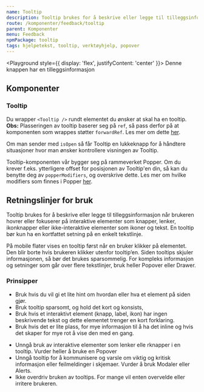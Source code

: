 ```yaml
---
name: Tooltip
description: Tooltip brukes for å beskrive eller legge til tilleggsinformasjon til brukeren ved hover eller fokus på elementer.
route: /komponenter/feedback/tooltip
parent: Komponenter
menu: Feedback
npmPackage: tooltip
tags: hjelpetekst, tooltip, verktøyhjelp, popover
---
```



<PageHeader />

<Playground style={{ display: 'flex', justifyContent: 'center' }}>
  <Tooltip content="Tooltip på toppen" placement="top">
    <PrimaryButton>
      <ValidationInfoFilledIcon inline /> Denne knappen har en tilleggsinformasjon
    </PrimaryButton>
  </Tooltip>
</Playground>

## Komponenter

### Tooltip

<ImportStatement imports="Tooltip" />
<Props of={Tooltip} />

Du wrapper `<Tooltip />` rundt elementet du ønsker at skal ha en tooltip.
**Obs:** Plasseringen av tooltip baserer seg på `ref`,
så pass derfor på at komponenten som wrappes støtter `forwardRef`. Les mer om dette [her](https://reactjs.org/docs/forwarding-refs.html).

Om man sender med `isOpen` så får Tooltip en lukkeknapp for å håndtere situasjoner hvor man ønsker kontrollere visningen av Tooltip.

Tooltip-komponenten vår bygger seg på rammeverket Popper. Om du krever f.eks. ytterligere offset for posisjonen av Tooltip'en din,
så kan du benytte deg av `popperModifiers`, og overskrive dette.
Les mer om hvilke modifiers som finnes i Popper [her](https://popper.js.org/docs/v2/modifiers/).

## Retningslinjer for bruk

Tooltip brukes for å beskrive eller legge til tilleggsinformasjon når brukeren hovrer eller fokuserer på
interaktive elementer som knapper, lenker, ikonknapper eller ikke-interaktive elementer som ikoner og tekst.
En tooltip bør kun ha en kortfattet setning på en enkelt tekstlinje.

På mobile flater vises en tooltip først når en bruker klikker på elementet.
Den blir borte hvis brukeren klikker utenfor tooltip’en. Siden tooltips skjuler informasjonen,
så bør det brukes sparsommelig. For kompleks informasjon og setninger som går over flere tekstlinjer, bruk heller Popover eller Drawer.

### Prinsipper

<DoDontGroup>
  <DoDontCard title="Gjør" variant="success" textInBox>
    <ul>
      <li>
        Bruk hvis du vil gi et lite hint om hvordan eller hva et element på
        siden gjør.
      </li>
      <li>Bruk tooltip sparsomt, og hold det kort og konsists,</li>
      <li>
        Bruk hvis et interaktivt element (knapp, label, ikon) har ingen
        beskrivende tekst og dette elementet trenger en kort forklaring.
      </li>
      <li>
        Bruk hvis det er lite plass, for mye informasjon til å ha det inline og
        hvis det skaper for mye rot å vise den med en gang.
      </li>
    </ul>
  </DoDontCard>
  <DoDontCard title="Unngå" variant="warning" textInBox>
    <ul>
      <li>
        Unngå bruk av interaktive elementer som lenker elle rknapper i en
        tooltip. Vurder heller å bruke en Popover
      </li>
      <li>
        Unngå tooltip for å kommunisere og varsle om viktig og kritisk
        informasjon eller feilmeldinger i skjemaer. Vurder å bruk Modaler eller
        Alerts.
      </li>
      <li>
        Ikke overdriv bruken av tooltips. For mange vil enten overvelde eller
        irritere brukeren.
      </li>
    </ul>
  </DoDontCard>
</DoDontGroup>
